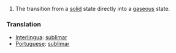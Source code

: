 #The transition from a [[solid]] state directly into a [[gas]]eous state.
===Translation===
*[[Interlingua]]: [[sublimar]]
*[[Portuguese]]: [[sublimar]]